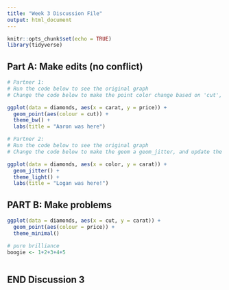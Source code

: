 ```yaml
---
title: "Week 3 Discussion File"
output: html_document
---
```


```r
knitr::opts_chunk$set(echo = TRUE)
library(tidyverse)
```

## Part A: Make edits (no conflict)

```r
# Partner 1: 
# Run the code below to see the original graph
# Change the code below to make the point color change based on 'cut', and update the theme to theme_bw(). Update the title to include your first name. 

ggplot(data = diamonds, aes(x = carat, y = price)) +
  geom_point(aes(colour = cut)) +
  theme_bw() +
  labs(title = "Aaron was here")
```

```r
# Partner 2: 
# Run the code below to see the original graph
# Change the code below to make the geom a geom_jitter, and update the theme to theme_light. Update the title to include your first name. 

ggplot(data = diamonds, aes(x = color, y = carat)) +
  geom_jitter() +
  theme_light() +
  labs(title = "Logan was here!")
```

## PART B: Make problems

```r

ggplot(data = diamonds, aes(x = cut, y = carat)) +
  geom_point(aes(colour = price)) +
  theme_minimal()

# pure brilliance
boogie <- 1+2+3+4+5

```

```r

```

## END Discussion 3
